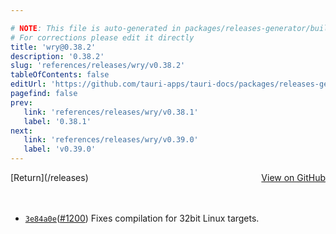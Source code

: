 ```yaml
---

# NOTE: This file is auto-generated in packages/releases-generator/build.ts
# For corrections please edit it directly
title: 'wry@0.38.2'
description: '0.38.2'
slug: 'references/releases/wry/v0.38.2'
tableOfContents: false
editUrl: 'https://github.com/tauri-apps/tauri-docs/packages/releases-generator/build.ts'
pagefind: false
prev:
   link: 'references/releases/wry/v0.38.1'
   label: '0.38.1'
next:
   link: 'references/releases/wry/v0.39.0'
   label: 'v0.39.0'
---
```


			

<ReleaseSidebar slug="references/releases/wry"  packageName="wry" />

<div style="margin-bottom:3rem; display: flex; justify-content: space-between; align-items: center"><span>[Return](/releases)</span><span><a href="https://github.com/tauri-apps/wry/releases/tag/wry-v0.38.2">View on GitHub</a></span></div>

- [`3e84a0e`](https://github.com/tauri-apps/wry/commit/3e84a0e276dfac0b28fb01f42460f9367fff9f22)([#1200](https://github.com/tauri-apps/wry/pull/1200)) Fixes compilation for 32bit Linux targets.

